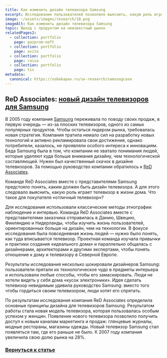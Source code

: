 ```yaml
---
title: Как изменить дизайн телевизора Samsung
excerpt: Исследование пользователей позволило выяснить, какую роль играет телевизор в жизни дома и увеличить продажи
image: ~/assets/images/research/18.png
imageAlt: Как изменить дизайн телевизора Samsung
topic: Выход с продуктом на неизвестный рынок
relatedPages2:
  - collection: portfolio
    page: gazprom-neft
  - collection: portfolio
    page: avito
  - collection: portfolio
    page: raisa
  - collection: portfolio
    page: tis
metadata:
  canonical: https://sobakapav.ru/ux-research/samsungcase
---
```



## ReD Associates: [новый дизайн телевизоров для Samsung](http://www.redassociates.com/perspectives-posts/2015/10/14/shifting-the-understanding-of-a-category-in-order-to-win-it)

В 2005 году компания [Samsung](https://www.samsung.com) переживала по поводу своих продаж, в первую очередь — из-за плоских телевизоров, одного из самых популярных продуктов. Чтобы остаться лидером рынка, требовалась новая стратегия. Компания тратила немало сил на разработку новых технологий и активно рекламировала свои достижения, однако потребители, казалось, не проявляли особого интереса к инновациям. Беда Samsung была в том, что компании не хватало понимания людей, которые уделяют куда больше внимания дизайну, чем технологической составляющей. Нужен был качественный скачок в дизайне телевизоров. За помощью руководство компании обратилось к [ReD Associates](http://www.redassociates.com/perspectives-posts).

Команде ReD Associates вместе с представителями Samsung предстояло понять, каким должен быть дизайн телевизора. А для этого следовало выяснить, какую роль играет телевизор в жизни дома. Что такое для покупателя «отличный телевизор»?

Для исследования использовали классические методы этнографии: наблюдение и интервью. Команда ReD Associates вместе с представителями заказчика отправилась в Данию, Швецию, Финляндию и Нидерланды, чтобы изучить жизнь пользователей, ориентированных больше на дизайн, чем на технологии. В фокусе исследования была повседневная жизнь людей — нужно было понять, как туда вписывается телевизор. Проектная команда изучала привычки и практики создания «идеального дома» и параллельно общалась с дизайнерами, архитекторами и другими экспертами, чтобы понять отношение к дому и телевизору в Северной Европе.

Результаты исследования несколько шокировали дизайнеров Samsung: пользователи прятали их технологическое чудо в предметы интерьера и использовали любые способы, чтобы его замаскировать. Люди не хотели видеть у себя дома «кусок электроники». Идея сделать телевизор невидимым удивила руководство Samsung: вместо того чтобы гордиться своим телевизором, люди хотят его спрятать.

По результатам исследования компания ReD Associates определила основные принципы дизайна для телевизоров Samsung. Результатом работы стала новая модель телевизора, которая пользовалась особым успехом у женщин. Появление нового телевизора позволило получить доступ к новым каналам маркетинга и продаж: глянцевые журналы, модные рестораны, магазины одежды. Новый телевизор Samsung стал появляться там, где его раньше не было. К 2007 году компания увеличила свою долю рынка на 28%.

### [Вернуться к статье](/ux-research/#case6)
